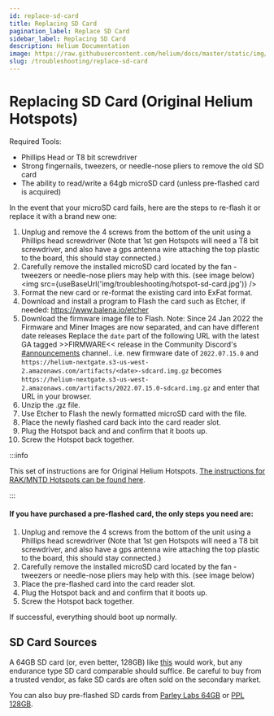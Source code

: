 ```yaml
---
id: replace-sd-card
title: Replacing SD Card
pagination_label: Replace SD Card
sidebar_label: Replacing SD Card
description: Helium Documentation
image: https://raw.githubusercontent.com/helium/docs/master/static/img/link-image.png
slug: /troubleshooting/replace-sd-card
---
```


# Replacing SD Card (Original Helium Hotspots)


Required Tools:

- Phillips Head or T8 bit screwdriver
- Strong fingernails, tweezers, or needle-nose pliers to remove the old SD card
- The ability to read/write a 64gb microSD card (unless pre-flashed card is acquired)

In the event that your microSD card fails, here are the steps to re-flash it or replace it with a
brand new one:

1. Unplug and remove the 4 screws from the bottom of the unit using a Phillips head screwdriver
   (Note that 1st gen Hotspots will need a T8 bit screwdriver, and also have a gps antenna wire
   attaching the top plastic to the board, this should stay connected.)
2. Carefully remove the installed microSD card located by the fan - tweezers or needle-nose pliers
   may help with this. (see image below)
   <img src={useBaseUrl('img/troubleshooting/hotspot-sd-card.jpg')} />
3. Format the new card or re-format the existing card into ExFat format.
4. Download and install a program to Flash the card such as Etcher, if needed:
   https://www.balena.io/etcher
5. Download the firmware image file to Flash. Note: Since 24 Jan 2022 the Firmware and Miner Images
   are now separated, and can have different date releases Replace the `date` part of the following
   URL with the latest GA tagged >>FIRMWARE<< release in the Community Discord's
   [#announcements](discord://discord.com/channels/404106811252408320/730418759298318346) channel..
   i.e. new firmware date of `2022.07.15.0` and
   `https://helium-nextgate.s3-us-west-2.amazonaws.com/artifacts/<date>-sdcard.img.gz` becomes
   `https://helium-nextgate.s3-us-west-2.amazonaws.com/artifacts/2022.07.15.0-sdcard.img.gz` and
   enter that URL in your browser.
6. Unzip the .gz file.
7. Use Etcher to Flash the newly formatted microSD card with the file.
8. Place the newly flashed card back into the card reader slot.
9. Plug the Hotspot back and and confirm that it boots up.
10. Screw the Hotspot back together.

:::info

This set of instructions are for Original Helium Hotspots.
[The instructions for RAK/MNTD Hotspots can be found here](https://support.getmntd.com/hc/en-us/articles/4418137820951-I-need-to-replace-the-microSD-card-on-my-hotspot).

:::

#### If you have purchased a pre-flashed card, the only steps you need are:

1. Unplug and remove the 4 screws from the bottom of the unit using a Phillips head screwdriver
   (Note that 1st gen Hotspots will need a T8 bit screwdriver, and also have a gps antenna wire
   attaching the top plastic to the board, this should stay connected.)
2. Carefully remove the installed microSD card located by the fan - tweezers or needle-nose pliers
   may help with this. (see image below)
3. Place the pre-flashed card into the card reader slot.
4. Plug the Hotspot back and and confirm that it boots up.
5. Screw the Hotspot back together.

If successful, everything should boot up normally.

## SD Card Sources

A 64GB SD card (or, even better, 128GB) like
[this](https://www.amazon.com/gp/product/B07FCMBLV6/ref=ppx_yo_dt_b_asin_title_o06_s00?ie=UTF8&psc=1)
would work, but any endurance type SD card comparable should suffice. Be careful to buy from a
trusted vendor, as fake SD cards are often sold on the secondary market.

You can also buy pre-flashed SD cards from
[Parley Labs 64GB](https://shop.parleylabs.com/collections/mine-hnt/products/sandisk-64gb-extreme-microsdxc-with-helium-firmware)
or [PPL 128GB](https://peoplesantenna.com/sdcard).
